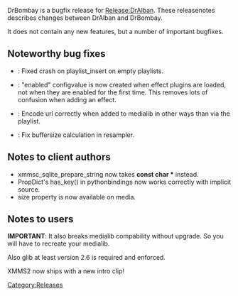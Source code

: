 DrBombay is a bugfix release for [[Release:DrAlban]]. These releasenotes describes changes between DrAlban and DrBombay.

It does not contain any new features, but a number of important bugfixes.

== Noteworthy bug fixes ==
* {{Bug|527}}: Fixed crash on playlist_insert on empty playlists.
* {{Bug|541}}: "enabled" configvalue is now created when effect plugins are loaded, not when they are enabled for the first time. This removes lots of confusion when adding an effect.
* {{Bug|545}}: Encode url correctly when added to medialib in other ways than via the playlist.
* {{Bug|578}}: Fix buffersize calculation in resampler.

== Notes to client authors ==
* xmmsc_sqlite_prepare_string now takes '''const char *''' instead.
* PropDict's has_key() in pythonbindings now works correctly with implicit source.
* size property is now available on media.

== Notes to users ==
'''IMPORTANT''': It also breaks medialib compability without upgrade. So you will have to recreate your medialib.

Also glib at least version 2.6 is required and enforced.

XMMS2 now ships with a new intro clip!

[[Category:Releases]]